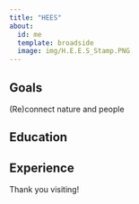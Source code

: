 ```yaml
---
title: "HEES"
about:
  id: me
  template: broadside
  image: img/H.E.E.S_Stamp.PNG
---
```


:::{#me}

## Goals

(Re)connect nature and people


## Education

## Experience

:::

Thank you visiting!
